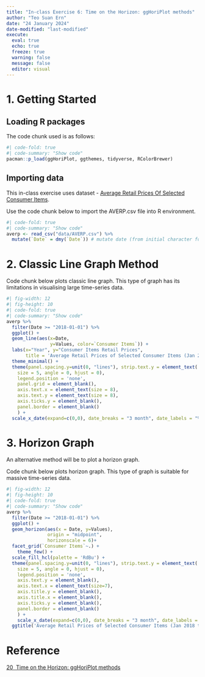 ```yaml
---
title: "In-class Exercise 6: Time on the Horizon: ggHoriPlot methods"
author: "Teo Suan Ern"
date: "24 January 2024"
date-modified: "last-modified"
execute: 
  eval: true
  echo: true
  freeze: true
  warning: false
  message: false
  editor: visual
---
```


# 1. Getting Started

## Loading R packages

The code chunk used is as follows:

```r
#| code-fold: true
#| code-summary: "Show code"
pacman::p_load(ggHoriPlot, ggthemes, tidyverse, RColorBrewer)
```

## Importing data

This in-class exercise uses dataset - [Average Retail Prices Of Selected Consumer Items](https://tablebuilder.singstat.gov.sg/table/TS/M212891).

Use the code chunk below to import the AVERP.csv file into R environment.

```r
#| code-fold: true
#| code-summary: "Show code"
averp <- read_csv("data/AVERP.csv") %>%
  mutate(`Date` = dmy(`Date`)) # mutate date (from initial character format)
```

# 2. Classic Line Graph Method

Code chunk below plots classic line graph. This type of graph has its limitations in visualising large time-series data.

```r
#| fig-width: 12
#| fig-height: 10
#| code-fold: true
#| code-summary: "Show code"
averp %>% 
  filter(Date >= "2018-01-01") %>%
  ggplot() +
  geom_line(aes(x=Date, 
                y=Values, color=`Consumer Items`)) +
  labs(x="Year", y="Consumer Items Retail Prices", 
       title = 'Average Retail Prices of Selected Consumer Items (Jan 2018 to Dec 2022)') +
  theme_minimal() +
  theme(panel.spacing.y=unit(0, "lines"), strip.text.y = element_text(
    size = 5, angle = 0, hjust = 0),
    legend.position = 'none',
    panel.grid = element_blank(),
    axis.text.x = element_text(size = 8),
    axis.text.y = element_text(size = 8),
    axis.ticks.y = element_blank(),
    panel.border = element_blank()
    ) +
  scale_x_date(expand=c(0,0), date_breaks = "3 month", date_labels = "%b%y")


```

# 3. Horizon Graph

An alternative method will be to plot a horizon graph.

Code chunk below plots horizon graph. This type of graph is suitable for massive time-series data.

```r
#| fig-width: 12
#| fig-height: 10
#| code-fold: true
#| code-summary: "Show code"
averp %>% 
  filter(Date >= "2018-01-01") %>%
  ggplot() +
  geom_horizon(aes(x = Date, y=Values), 
               origin = "midpoint", 
               horizonscale = 6)+
  facet_grid(`Consumer Items`~.) +
    theme_few() +
  scale_fill_hcl(palette = 'RdBu') +
  theme(panel.spacing.y=unit(0, "lines"), strip.text.y = element_text(
    size = 5, angle = 0, hjust = 0),
    legend.position = 'none',
    axis.text.y = element_blank(),
    axis.text.x = element_text(size=7),
    axis.title.y = element_blank(),
    axis.title.x = element_blank(),
    axis.ticks.y = element_blank(),
    panel.border = element_blank()
    ) +
    scale_x_date(expand=c(0,0), date_breaks = "3 month", date_labels = "%b%y") +
  ggtitle('Average Retail Prices of Selected Consumer Items (Jan 2018 to Dec 2022)')
```

# Reference

[20  Time on the Horizon: ggHoriPlot methods](https://r4va.netlify.app/chap20)
